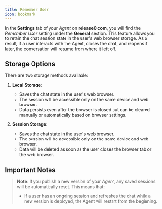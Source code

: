 ```yaml
---
title: Remember User
icon: bookmark
---
```

In the **Settings** tab of your *Agent* on **release0.com**, you will find the *Remember User* setting under the **General** section. This feature allows you to retain the chat session state in the user's web browser storage. As a result, if a user interacts with the Agent, closes the chat, and reopens it later, the conversation will resume from where it left off.

## Storage Options

There are two storage methods available:

1. **Local Storage**:
   - Saves the chat state in the user's web browser.
   - The session will be accessible only on the same device and web browser.
   - Data persists even after the browser is closed but can be cleared manually or automatically based on browser settings.

2. **Session Storage**:
   - Saves the chat state in the user's web browser.
   - The session will be accessible only on the same device and web browser.
   - Data will be deleted as soon as the user closes the browser tab or the web browser.

## Important Notes

> **Note**: If you publish a new version of your *Agent*, any saved sessions will be automatically reset. This means that:
> - If a user has an ongoing session and refreshes the chat while a new version is deployed, the Agent will restart from the beginning.
